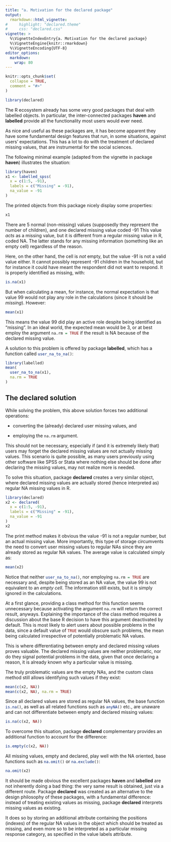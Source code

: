 ```yaml
---
title: "a. Motivation for the declared package"
output: 
  rmarkdown::html_vignette:
#     highlight: "declared.theme"
#     css: "declared.css"
vignette: >
  %\VignetteIndexEntry{a. Motivation for the declared package}
  %\VignetteEngine{knitr::rmarkdown}
  %\VignetteEncoding{UTF-8}
editor_options: 
  markdown: 
    wrap: 80
---
```


```r
knitr::opts_chunk$set(
  collapse = TRUE,
  comment = "#>"
)
```

```r
library(declared)
```

The R ecosystem already has some very good packages that deal with labelled
objects. In particular, the inter-connected packages **haven** and **labelled**
provide all the functionality most users would ever need.

As nice and useful as these packages are, it has become apparent they have some
fundamental design features that run, in some situations, against users'
expectations. This has a lot to do with the treatment of declared missing
values, that are instrumental for the social sciences.

The following minimal example (adapted from the vignette in package **haven**)
illustrates the situation:

```r
library(haven)
x1 <- labelled_spss(
  x = c(1:5, -91),
  labels = c("Missing" = -91),
  na_value = -91
)
```

The printed objects from this package nicely display some properties:

```r
x1
```

There are 5 normal (non-missing) values (supposedly they represent the number of
children), and one declared missing value coded -91 This value *acts* as a
missing value, but it is different from a regular missing value in R, coded NA.
The latter stands for any missing information (something like an empty cell)
regardless of the reason.

Here, on the other hand, the cell is *not* empty, but the value -91 is not a
valid value either. It cannot possibly represent -91 children in the household,
but for instance it could have meant the respondent did not want to respond. It
is properly identified as missing, with:

```r
is.na(x1)
```

But when calculating a mean, for instance, the normal expectation is that value
99 would not play any role in the calculations (since it should be *missing*).
However:

```r
mean(x1)
```

This means the value 99 did play an active role despite being identified as
"missing". In an ideal world, the expected mean would be 3, or at best employ
the argument `na.rm = TRUE`{.R} if the result is NA because of the declared missing
value.

A solution to this problem is offered by package **labelled**, which has a
function called `user_na_to_na()`{.R}:

```r
library(labelled)
mean(
  user_na_to_na(x1),
  na.rm = TRUE
)
```


## The declared solution

While solving the problem, this above solution forces two additional operations:

-   converting the (already) declared user missing values, and

-   employing the `na.rm`{.R} argument.

This should not be necessary, especially if (and it is extremely likely that)
users may forget the declared missing values are not actually missing values.
This scenario is quite possible, as many users previously using other software
like SPSS or Stata where nothing else should be done after declaring the missing
values, may not realize more is needed.

To solve this situation, package **declared** creates a very similar object,
where declared missing values are actually stored (hence interpreted as) regular
NA missing values in R.

```r
library(declared)
x2 <- declared(
  x = c(1:5, -91),
  labels = c("Missing" = -91),
  na_value = -91
)
x2
```

The print method makes it obvious the value -91 is not a regular number, but an
actual missing value. More importantly, this type of storage circumvents the
need to convert user missing values to regular NAs since they are already stored
as regular NA values. The average value is calculated simply as:

```r
mean(x2)
```

Notice that neither `user_na_to_na()`{.R}, nor employing `na.rm = TRUE`{.R} are
necessary and, despite being stored as an NA value, the value 99 is not
equivalent to an *empty cell*. The information still exists, but it is simply
ignored in the calculations.

At a first glance, providing a class method for this function seems unnecessary
because activating the argument `na.rm`{.R} will return the correct result, anyways.
Explaining the importance of the class method requires a discussion about the
base R decision to have this argument deactivated by default. This is most
likely to alert users about possible problems in the data, since a default value
of `TRUE`{.R} would obscure such problems, the mean being calculated irrespective of
potentially problematic NA values.

This is where differentiating between empty and declared missing values proves
valuable. The declared missing values are neither problematic, nor do they
signal potential problems in the data, given that once declaring a reason, it is
already known why a particular value is missing.

The truly problematic values are the empty NAs, and the custom class method
still allows identifying such values if they exist:

```r
mean(c(x2, NA))
mean(c(x2, NA), na.rm = TRUE)
```

Since all declared values are stored as regular NA values, the base function
`is.na()`{.R}, as well as all related functions such as `anyNA()`{.R} etc., are unaware
and can not differentiate between empty and declared missing values:

```r
is.na(c(x2, NA))
```

To overcome this situation, package **declared** complementary provides an
additional function to account for the difference:

```r
is.empty(c(x2, NA))
```

All missing values, empty and declared, play well with the NA oriented, base
functions such as `na.omit()`{.R} or `na.exclude()`{.R}:

```r
na.omit(x2)
```

It should be made obvious the excellent packages **haven** and **labelled** are
not inherently doing a bad thing: the very same result is obtained, just via a
different route. Package **declared** was created as an alternative to the
design philosophy of these packages, with a fundamental difference: instead of
treating existing values as missing, package **declared** interprets missing
values as existing.

It does so by storing an additional attribute containing the positions (indexes)
of the regular NA values in the object which should be treated as missing, and
even more so to be interpreted as a particular missing response category, as
specified in the value labels attribute.
